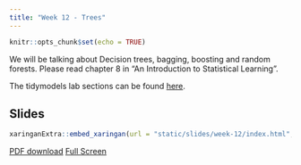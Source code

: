 ```yaml
---
title: "Week 12 - Trees"
---
```


```r
knitr::opts_chunk$set(echo = TRUE)
```

We will be talking about Decision trees, bagging, boosting and random forests. Please read chapter 8 in "An Introduction to Statistical Learning".

The tidymodels lab sections can be found [here](https://emilhvitfeldt.github.io/ISLR-tidymodels-labs/tree-based-methods.html).

## Slides

```r
xaringanExtra::embed_xaringan(url = "static/slides/week-12/index.html", ratio = "16:9")
```

[PDF download](static/slides/week-12/week-12.pdf) [Full Screen](static/slides/week-12/index.html)
